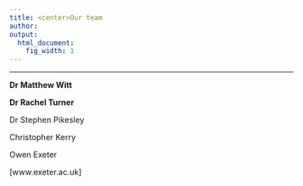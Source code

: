 ```yaml
---
title: <center>Our team
author:  
output:
  html_document:
    fig_width: 1
---
```


<!--- please update--->

----

**Dr Matthew Witt**

**Dr Rachel Turner**

Dr Stephen Pikesley

Christopher Kerry

Owen Exeter

[www.exeter.ac.uk]


